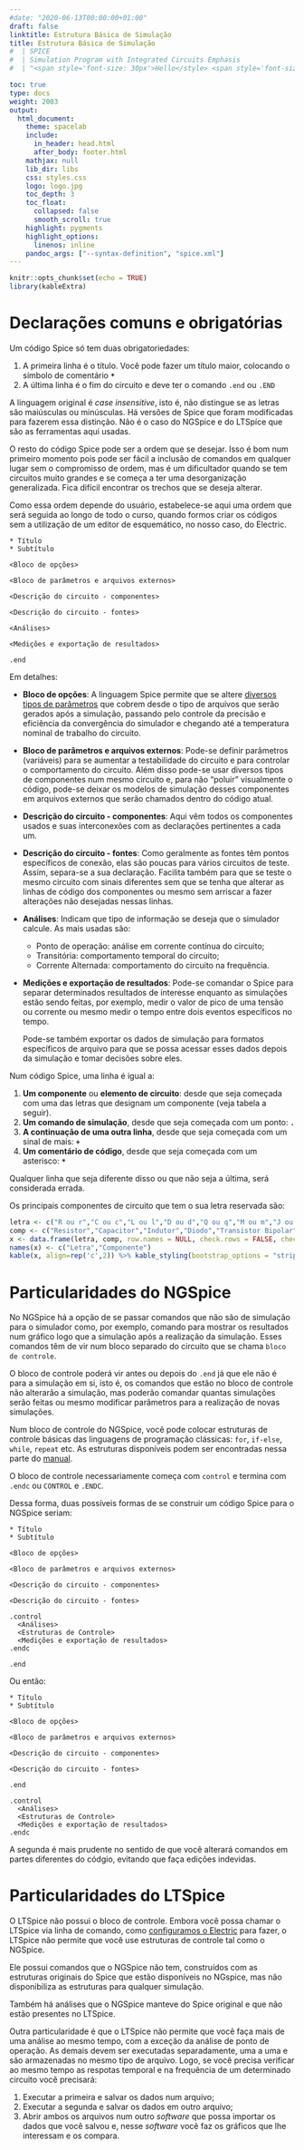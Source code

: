 ```yaml
---
#date: "2020-06-13T00:00:00+01:00"
draft: false
linktitle: Estrutura Básica de Simulação
title: Estrutura Básica de Simulação
#  | SPICE
#  | Simulation Program with Integrated Circuits Emphasis
#  | "<span style='font-size: 30px'>Hello</style> <span style='font-size: 10px'>Everyone</style>"

toc: true
type: docs
weight: 2003
output:
  html_document:
    theme: spacelab
    include:
      in_header: head.html
      after_body: footer.html
    mathjax: null
    lib_dir: libs
    css: styles.css
    logo: logo.jpg
    toc_depth: 3
    toc_float:
      collapsed: false
      smooth_scroll: true
    highlight: pygments
    highlight_options:
      linenos: inline
    pandoc_args: ["--syntax-definition", "spice.xml"]
---
```


```r
knitr::opts_chunk$set(echo = TRUE)
library(kableExtra)
```


# Declarações comuns e obrigatórias

Um código Spice só tem duas obrigatoriedades:

1. A primeira linha é o título. Você pode fazer um título maior, colocando o símbolo de comentário **`*`**
2. A última linha é o fim do circuito e deve ter o comando `.end` ou `.END`

A linguagem original é _case insensitive_, isto é, não distingue se as letras são maiúsculas ou minúsculas. Há versões de Spice que foram modificadas para fazerem essa distinção. Não é o caso do NGSpice e do LTSpíce que são as ferramentas aqui usadas.

O resto do código Spice pode ser a ordem que se desejar. Isso é bom num primeiro momento pois pode ser fácil a inclusão de comandos em qualquer lugar sem o compromisso de ordem, mas é um dificultador quando se tem circuitos muito grandes e se começa a ter uma desorganização generalizada. Fica difícil encontrar os trechos que se deseja alterar.

Como essa ordem depende do usuário, estabelece-se aqui uma ordem que será seguida ao longo de todo o curso, quando formos criar os códigos sem a utilização de um editor de esquemático, no nosso caso, do Electric.

```spice
* Título
* Subtítulo

<Bloco de opções>

<Bloco de parâmetros e arquivos externos>

<Descrição do circuito - componentes>

<Descrição do circuito - fontes>

<Análises>

<Medições e exportação de resultados>

.end
```

Em detalhes:

- **Bloco de opções**:
  A linguagem Spice permite que se altere [diversos tipos de parâmetros](http://ngspice.sourceforge.net/docs/ngspice-32-manual.pdf#page=260) que cobrem desde o tipo de arquivos que serão gerados após a simulação, passando pelo controle da precisão e eficiência da convergência do simulador e chegando até a temperatura nominal de trabalho do circuito.

- **Bloco de parâmetros e arquivos externos**:
  Pode-se definir parâmetros (variáveis) para se aumentar a testabilidade do circuito e para controlar o comportamento do circuito. Além disso pode-se usar diversos tipos de componentes num mesmo circuito e, para não "poluir" visualmente o código, pode-se deixar os modelos de simulação desses componentes em arquivos externos que serão chamados dentro do código atual.

- **Descrição do circuito - componentes**:
  Aqui vêm todos os componentes usados e suas interconexões com as declarações pertinentes a cada um.

- **Descrição do circuito - fontes**:
  Como geralmente as fontes têm pontos específicos de conexão, elas são poucas para vários circuitos de teste. Assim, separa-se a sua declaração. Facilita também para que se teste o mesmo circuito com sinais diferentes sem que se tenha que alterar as linhas de código dos componentes ou mesmo sem arriscar a fazer alterações não desejadas nessas linhas.

- **Análises**:
  Indicam que tipo de informação se deseja que o simulador calcule. As mais usadas são:
  - Ponto de operação: análise em corrente contínua do circuito;
  - Transitória: comportamento temporal do circuito;
  - Corrente Alternada: comportamento do circuito na frequência.

- **Medições e exportação de resultados**:
  Pode-se comandar o Spice para separar determinados resultados de interesse enquanto as simulações estão sendo feitas, por exemplo, medir o valor de pico de uma tensão ou corrente ou mesmo medir o tempo entre dois eventos específicos no tempo.

  Pode-se também exportar os dados de simulação para formatos específicos de arquivo para que se possa acessar esses dados depois da simulação e tomar decisões sobre eles.

Num código Spice, uma linha é igual a:

  1. **Um componente** ou **elemento de circuito**: desde que seja começada com uma das letras que designam um componente (veja tabela a seguir).
  2. **Um comando de simulação**, desde que seja começada com um ponto: **`.`**
  3. **A continuação de uma outra linha**, desde que seja começada com um sinal de mais: **`+`**
  4. **Um comentário de código**, desde que seja começada com um asterisco: **`*`**

Qualquer linha que seja diferente disso ou que não seja a última, será considerada errada.

Os principais componentes de circuito que tem o sua letra reservada são:

```r
letra <- c("R ou r","C ou c","L ou l","D ou d","Q ou q","M ou m","J ou j","V ou v","I ou i","X ou x")
comp <- c("Resistor","Capacitor","Indutor","Diodo","Transistor Bipolar","MOSFET","JFET","Fonte de Tensão","Fonte de Corrente","Subcircuito")
x <- data.frame(letra, comp, row.names = NULL, check.rows = FALSE, check.names = TRUE, stringsAsFactors = default.stringsAsFactors())
names(x) <- c("Letra","Componente")
kable(x, align=rep('c',2)) %>% kable_styling(bootstrap_options = "striped", "hover", full_width = F)
```

# Particularidades do NGSpice

No NGSpice há a opção de se passar comandos que não são de simulação para o simulador como, por exemplo, comando para mostrar os resultados num gráfico logo que a simulação após a realização da simulação. Esses comandos têm de vir num bloco separado do circuito que se chama `bloco de controle`.

O bloco de controle poderá vir antes ou depois do `.end` já que ele não é para a simulação em si, isto é, os comandos que estão no bloco de controle não alterarão a simulação, mas poderão comandar quantas simulações serão feitas ou mesmo modificar parâmetros para a realização de novas simulações.

Num bloco de controle do NGSpice, você pode colocar estruturas de controle básicas das linguagens de programação clássicas: `for`, `if-else`, `while`, `repeat` etc. As estruturas disponíveis podem ser encontradas nessa parte do [manual](http://ngspice.sourceforge.net/docs/ngspice-32-manual.pdf#page=367).

O bloco de controle necessariamente começa com `control` e termina com `.endc` ou `CONTROL` e `.ENDC`.

Dessa forma, duas possíveis formas de se construir um código Spice para o NGSpice seriam:

```spice
* Título
* Subtítulo

<Bloco de opções>

<Bloco de parâmetros e arquivos externos>

<Descrição do circuito - componentes>

<Descrição do circuito - fontes>

.control
  <Análises>
  <Estruturas de Controle>
  <Medições e exportação de resultados>
.endc

.end
```

Ou então:

```spice
* Título
* Subtítulo

<Bloco de opções>

<Bloco de parâmetros e arquivos externos>

<Descrição do circuito - componentes>

<Descrição do circuito - fontes>

.end

.control
  <Análises>
  <Estruturas de Controle>
  <Medições e exportação de resultados>
.endc
```

A segunda é mais prudente no sentido de que você alterará comandos em partes diferentes do códgio, evitando que faça edições indevidas.

# Particularidades do LTSpice

O LTSpice não possui o bloco de controle. Embora você possa chamar o LTSpice via linha de comando, como [configuramos o Electric](install_4.html#ltspice-(windows)) para fazer, o LTSpice não permite que você use estruturas de controle tal como o NGSpice.

Ele possui comandos que o NGSpice não tem, construídos com as estruturas originais do Spice que estão disponíveis no NGspice, mas não disponibiliza as estruturas para qualquer simulação.

Também há análises que o NGSpice manteve do Spice original e que não estão presentes no LTSpice.

Outra particularidade é que o LTSpice não permite que você faça mais de uma análise ao mesmo tempo, com a exceção da análise de ponto de operação. As demais devem ser executadas separadamente, uma a uma e são armazenadas no mesmo tipo de arquivo. Logo, se você precisa verificar ao mesmo tempo as respotas temporal e na frequẽncia de um determinado circuito você precisará:

  1. Executar a primeira e salvar os dados num arquivo;
  2. Executar a segunda e salvar os dados em outro arquivo;
  3. Abrir ambos os arquivos num outro _software_ que possa importar os dados que você salvou e, nesse _software_ vocẽ faz os gráficos que lhe interessam e os compara.

